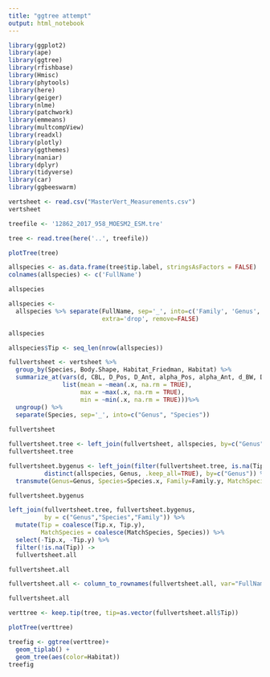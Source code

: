 ```yaml
---
title: "ggtree attempt"
output: html_notebook
---
```



```r
library(ggplot2)
library(ape)
library(ggtree) 
library(rfishbase)
library(Hmisc)
library(phytools)
library(here)
library(geiger)
library(nlme)
library(patchwork)
library(emmeans)
library(multcompView)
library(readxl)
library(plotly) 
library(ggthemes) 
library(naniar)
library(dplyr)
library(tidyverse)
library(car)
library(ggbeeswarm)
```

```r
vertsheet <- read.csv("MasterVert_Measurements.csv")
vertsheet
```

```r
treefile <- '12862_2017_958_MOESM2_ESM.tre'
```

```r
tree <- read.tree(here('..', treefile))
```

```r
plotTree(tree)
```

```r
allspecies <- as.data.frame(tree$tip.label, stringsAsFactors = FALSE) 
colnames(allspecies) <- c('FullName')

allspecies
```

```r
allspecies <- 
  allspecies %>% separate(FullName, sep='_', into=c('Family', 'Genus', 'Species'), 
                          extra='drop', remove=FALSE)

allspecies
```

```r
allspecies$Tip <- seq_len(nrow(allspecies))
```

```r
fullvertsheet <- vertsheet %>%
  group_by(Species, Body.Shape, Habitat_Friedman, Habitat) %>%
  summarize_at(vars(d, CBL, D_Pos, D_Ant, alpha_Pos, alpha_Ant, d_BW, D_Pos_BW, D_Ant_BW, SL.Max_BW, d_normCBL), 
               list(mean = ~mean(.x, na.rm = TRUE),
                    max = ~max(.x, na.rm = TRUE),
                    min = ~min(.x, na.rm = TRUE)))%>%
  ungroup() %>%
  separate(Species, sep='_', into=c("Genus", "Species"))
               
fullvertsheet
```

```r
fullvertsheet.tree <- left_join(fullvertsheet, allspecies, by=c("Genus", "Species"))
fullvertsheet.tree
```

```r
fullvertsheet.bygenus <- left_join(filter(fullvertsheet.tree, is.na(Tip)),
          distinct(allspecies, Genus, .keep_all=TRUE), by=c("Genus")) %>%
  transmute(Genus=Genus, Species=Species.x, Family=Family.y, MatchSpecies=Species.y, Tip=Tip.y) 

fullvertsheet.bygenus
```

```r
left_join(fullvertsheet.tree, fullvertsheet.bygenus,
          by = c("Genus","Species","Family")) %>%
  mutate(Tip = coalesce(Tip.x, Tip.y),
         MatchSpecies = coalesce(MatchSpecies, Species)) %>%
  select(-Tip.x, -Tip.y) %>%
  filter(!is.na(Tip)) ->
  fullvertsheet.all

fullvertsheet.all
```

```r
fullvertsheet.all <- column_to_rownames(fullvertsheet.all, var="FullName")

fullvertsheet.all
```

```r
verttree <- keep.tip(tree, tip=as.vector(fullvertsheet.all$Tip))
```

```r
plotTree(verttree)
```


```r
treefig <- ggtree(verttree)+
  geom_tiplab() +
  geom_tree(aes(color=Habitat))
treefig
```


